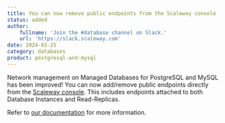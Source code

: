 ```yaml
---
title: You can now remove public endpoints from the Scaleway console
status: added
author:
    fullname: 'Join the #database channel on Slack.'
    url: 'https://slack.scaleway.com'
date: 2024-03-25
category: databases
product: postgresql-and-mysql
---
```


Network management on Managed Databases for PostgreSQL and MySQL has been improved! You can now add/remove public endpoints directly from the [Scaleway console](https://console.scaleway.com). This includes endpoints attached to both Database Instances and Read-Replicas.

Refer to [our documentation](/managed-databases-for-postgresql-and-mysql/how-to/remove-public-endpoint/) for more information.

